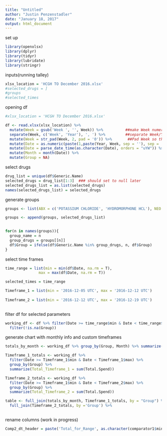 ```yaml
---
title: "Untitled"
author: "Justin Penzenstadler"
date: "January 18, 2017"
output: html_document
---
```

set up 
```r
library(openxlsx)
library(dplyr)
library(tidyr) 
library(lubridate)
library(stringr)
```
inputs(running talley)
```r
xlsx_location = 'HCGH TO December 2016.xlsx'
#selected_drugs = ]
#groups
#selected_times

```

opening df
```r
#xlsx_location = 'HCGH TO December 2016.xlsx'

df <- read.xlsx(xlsx_location) %>%
  mutate(Week = gsub('Week ', '', Week)) %>%          ##make Week numeric
  separate(Week, c('Week', 'Year'), ', ') %>%         ##separate Week/Year into different columns 
  mutate(Week = str_pad(Week, 2, pad = '0')) %>%       ##Pad Week so that it is always 2 digits
  mutate(Date = as.numeric(paste(1,paste(Year, Week, sep = ''), sep = ''))) %>%  ##add a day (aka u in lubridate) for each date.  it is a bug.
  mutate(Date = parse_date_time(as.character(Date), orders = "uYW")) %>% 
  mutate(Month = month(Date)) %>% 
  mutate(Group = NA)
```
select drugs
```r
drug_list = unique(df$Generic.Name)
selected_drugs = drug_list[1:3]  ### should set to null later 
selected_drugs_list = as.list(selected_drugs) 
names(selected_drugs_list) = selected_drugs
```
generate groups 
```r
groups <- list(ABX = c('POTASSIUM CHLORIDE', 'HYDROMORPHONE HCL'), NEO = c('ENOXAPARIN SODIUM' ,'ACETAMINOPHEN'))

groups <- append(groups, selected_drugs_list)
 

for(n in names(groups)){
  group_name = n
  group_drugs = groups[[n]]
  df$Group = ifelse(df$Generic.Name %in% group_drugs, n, df$Group)
}
```



select time frames
```r
time_range = list(min = min(df$Date, na.rm = T), 
               max = max(df$Date, na.rm = T)) 

selected_times = time_range

Timeframe_1 = list(min = '2016-12-05 UTC', max = '2016-12-12 UTC')
  
Timeframe_2 = list(min = '2016-12-12 UTC', max = '2016-12-19 UTC')
  
```

filter df for selected parameters 
```r

working_df <- df %>% filter(Date >= time_range$min & Date < time_range$max) %>%
  filter(!is.na(Group))
```


generate chart with monthly info and custom timeframes
```r

totals_by_month <- working_df %>% group_by(Group, Month) %>% summarize(sum = sum(Total.Spend, na.rm = T))

Timeframe_1_totals <- working_df %>% 
  filter(Date >= Timeframe_1$min & Date < Timeframe_1$max) %>% 
  group_by(Group) %>% 
  summarize(Total_Timeframe_1 = sum(Total.Spend))

Timeframe_2_totals <- working_df %>% 
  filter(Date >= Timeframe_1$min & Date < Timeframe_2$max) %>% 
  group_by(Group) %>% 
  summarize(Total_Timeframe_2 = sum(Total.Spend))

table <- full_join(totals_by_month, Timeframe_1_totals, by = "Group") %>% 
  full_join(Timeframe_2_totals, by ='Group') %>% 
  

```


rename columns (work in progress)
```r

Comp2_dt_header = paste('Total_for_Range', as.character(comparator1$min), 'to', as.character(comparator1$max), sep = '_')
```
